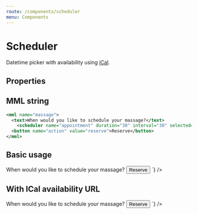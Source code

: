 ```yaml
---
route: /components/scheduler
menu: Components
---
```



# Scheduler

Datetime picker with availability using [iCal](https://icalendar.org/).

## Properties

<Props of={Scheduler} />

## MML string

```xml
<mml name="massage">
  <text>When would you like to schedule your massage?</text>
	<scheduler name="appointment" duration="30" interval="30" selected="2020-11-16T10:30:00.000Z"/>
  <button name="action" value="reserve">Reserve</button>
</mml>
```

## Basic usage

<Playground>
  <MML
    source={`
    <text>When would you like to schedule your massage?</text>
    <scheduler 
      name="appointment" 
      duration="30" 
      interval="30"
      selected="2020-11-16T10:30:00.000Z"
    />
    <button name="action" value="reserve">Reserve</button>
  `}
  />
</Playground>

## With ICal availability URL

<Playground>
  <MML
    source={`
    <text>When would you like to schedule your massage?</text>
    <scheduler
      name="appointment"
      duration="30"
      interval="30"
      selected="2020-11-16T10:30:00.000Z"
      icalAvailability="https://srv-store1.gofile.io/download/OSUFP4/netherlands.ics"
    />
    <button name="action" value="reserve">Reserve</button>
  `}
  />
</Playground>
